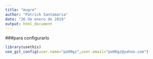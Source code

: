 ```yaml
---
title: "mugre"
author: "Patrick Santamaria"
date: "26 de enero de 2019"
output: html_document
---
```


###para configurarlo
```r
library(usethis)
use_git_config(user.name="pa00gz",user.email="pa00gz@yahoo.com")
```


